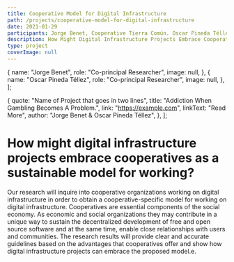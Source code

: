 ```yaml
---
title: Cooperative Model for Digital Infrastructure
path: /projects/cooperative-model-for-digital-infrastructure
date: 2021-01-29
participants: Jorge Benet, Cooperative Tierra Común. Oscar Pineda Téllez.
description: How Might Digital Infrastructure Projects Embrace Cooperatives As A Sustainable Model For Working?
type: project
coverImage: null
---
```


  {
    name: "Jorge Benet",
    role: "Co-principal Researcher",
    image: null,
  },
  {
    name: "Oscar Pineda Téllez",
    role: "Co-principal Researcher",
    image: null,
  },
];

  {
    quote: "Name of Project that goes in two lines",
    title: "Addiction When Gambling Becomes A Problem.",
    link: "https://example.com",
    linkText: "Read More",
    author: "Jorge Benet & Oscar Pineda Téllez",
  },
];

# How might digital infrastructure projects embrace cooperatives as a sustainable model for working?

Our research will inquire into cooperative organizations working on digital infrastructure in order to obtain a cooperative-specific model for working on digital infrastructure. Cooperatives are essential components of the social economy. As economic and social organizations they may contribute in a unique way to sustain the decentralized development of free and open source software and at the same time, enable close relationships with users and communities. The research results will provide clear and accurate guidelines based on the advantages that cooperatives offer and show how digital infrastructure projects can embrace the proposed model.e.
